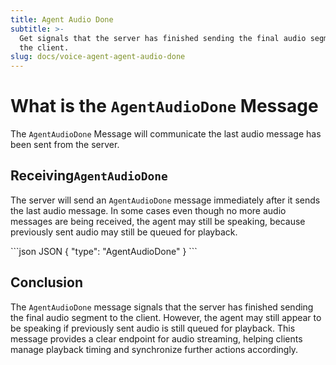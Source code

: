 ```yaml
---
title: Agent Audio Done
subtitle: >-
  Get signals that the server has finished sending the final audio segment to
  the client.
slug: docs/voice-agent-agent-audio-done
---
```



<Markdown src="../snippets/voice-agent.mdx" />

# What is the `AgentAudioDone` Message

The `AgentAudioDone` Message will communicate the last audio message has been sent from the server.

## Receiving`AgentAudioDone`

The server will send an `AgentAudioDone` message immediately after it sends the last audio message. In some cases even though no more audio messages are being received, the agent may still be speaking, because previously sent audio may still be queued for playback.

<CodeGroup>
  ```json JSON
  {
    "type": "AgentAudioDone"
  }
  ```
</CodeGroup>

## Conclusion

The `AgentAudioDone` message signals that the server has finished sending the final audio segment to the client. However, the agent may still appear to be speaking if previously sent audio is still queued for playback. This message provides a clear endpoint for audio streaming, helping clients manage playback timing and synchronize further actions accordingly.
